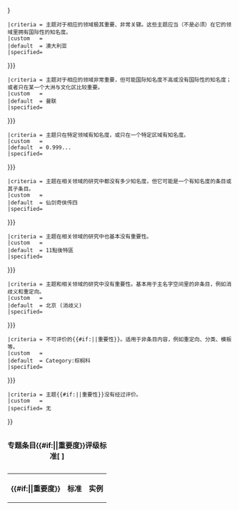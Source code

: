 <table class="wikitable plainlinks" width="100%">
<caption>'''专题条目{{#if:{{{impn|}}}|{{lc:{{{impn}}}}}|重要度}}评级标准[ {{v|d|e|template=Importance scheme}} ]'''</caption>
<tr>
 <th>{{#if:{{{impn|}}}|{{ucfirst:{{{impn}}}}}|重要度}}</th>
 <th>标准</th>
 <th>实例</th>
</tr>
{{Importance scheme/row
 |grade    = 极高
 |impn     = {{{impn|}}}
 |topic    = {{{topic|{{{Project|}}}}}}
 |criteria = 主题对于相应的领域极其重要、非常关键。这些主题应当（不是必须）在它的领域里拥有国际性的知名度。
 |custom   = {{{Top_text|}}}
 |default  = 澳大利亚
 |specified= {{{Top_example|}}}
}}{{Importance scheme/row
 |grade    = 高
 |impn     = {{{impn|}}}
 |topic    = {{{topic|{{{Project|}}}}}}
 |criteria = 主题对于相应的领域非常重要，但可能国际知名度不高或没有国际性的知名度；或者只在某一个大洲与文化区比较重要。
 |custom   = {{{High_text|}}}
 |default  = 曼联
 |specified= {{{High_example|}}}
}}{{Importance scheme/row
 |grade    = 中
 |impn     = {{{impn|}}}
 |topic    = {{{topic|{{{Project|}}}}}}
 |criteria = 主题只在特定领域有知名度，或只在一个特定区域有知名度。
 |custom   = {{{Mid_text|}}}
 |default  = 0.999...
 |specified= {{{Mid_example|}}}
}}{{Importance scheme/row
 |grade    = 低
 |impn     = {{{impn|}}}
 |topic    = {{{topic|{{{Project|}}}}}}
 |criteria = 主题在相关领域的研究中都没有多少知名度，但它可能是一个有知名度的条目或其子条目。
 |custom   = {{{Low_text|}}}
 |default  = 仙剑奇侠传四
 |specified= {{{Low_example|}}}
}}{{Importance scheme/row
 |trigger  = {{{Bottom|}}}
 |grade    = 极低
 |impn     = {{{impn|}}}
 |topic    = {{{topic|{{{Project|}}}}}}
 |criteria = 主题在相关领域的研究中也基本没有重要性。
 |custom   = {{{Bottom_text|}}}
 |default  = 11點後特區
 |specified= {{{Bottom_example|}}}
}}{{Importance scheme/row
 |trigger  = {{{No|}}}
 |grade    = 无
 |impn     = {{{impn|}}}
 |topic    = {{{topic|{{{Project|}}}}}}
 |criteria = 主题和相关领域的研究中没有重要性。基本用于主名字空间里的非条目，例如消歧义和重定向。
 |custom   = {{{No_text|}}}
 |default  = 北京 (消歧义)
 |specified= {{{No_example|}}}
}}{{Importance scheme/row
 |trigger  = {{{NA|}}}
 |grade    = 不适用
 |impn     = {{{impn|}}}
 |topic    = {{{topic|{{{Project|}}}}}}
 |criteria = 不可评价的{{#if:{{{impn|}}}|{{lc:{{{impn}}}}}|重要性}}。适用于非条目内容，例如重定向、分类、模板等。
 |custom   = {{{NA_text|}}}
 |default  = Category:棕榈科
 |specified= {{{NA_example|}}}
}}{{Importance scheme/row
 |trigger  = {{{Unknown}}}
 |grade    = 未知
 |impn     = {{{impn|}}}
 |topic    = {{{topic|{{{Project|}}}}}}
 |criteria = 主题{{#if:{{{impn|}}}|{{lc:{{{impn}}}}}|重要性}}没有经过评价。
 |custom   = {{{Unknown_text|}}}
 |specified= 无
}}
</table><noinclude>
{{Documentation}}
</noinclude>